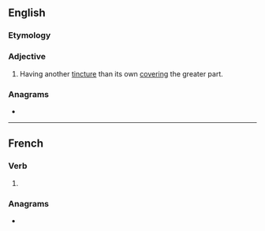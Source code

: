 ==English==

===Etymology===
{{bor|en|fr|rempli}}

===Adjective===
{{en-adj|-}}

# {{lb|en|heraldry}} Having another [[tincture]] than its own [[cover]]ing the greater part.

===Anagrams===
* {{anagrams|en|a=eilmpr|limper|per mil|prelim|rimple}}

----

==French==

===Verb===
{{fr-past participle}}

# {{past participle of|remplir|lang=fr|nocat=1}}

===Anagrams===
* {{l|fr|emplir}}